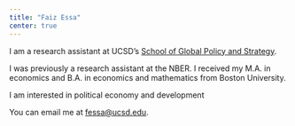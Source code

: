 ```yaml
---
title: "Faiz Essa"
center: true
---
```


I am a research assistant at UCSD's [School of Global Policy and Strategy](https://gps.ucsd.edu/).

I was previously a research assistant at the NBER. I received my M.A. in economics and B.A. in economics and mathematics from Boston University.

I am interested in political economy and development

You can email me at [fessa\@ucsd.edu](mailto:fessa@ucsd.edu).
